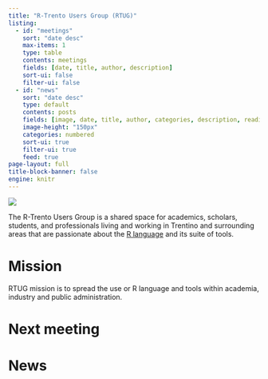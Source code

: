 ```yaml
---
title: "R-Trento Users Group (RTUG)"
listing:
  - id: "meetings"
    sort: "date desc"
    max-items: 1
    type: table
    contents: meetings
    fields: [date, title, author, description]
    sort-ui: false
    filter-ui: false
  - id: "news"
    sort: "date desc"
    type: default
    contents: posts
    fields: [image, date, title, author, categories, description, reading-time]
    image-height: "150px"
    categories: numbered
    sort-ui: true
    filter-ui: true
    feed: true
page-layout: full
title-block-banner: false
engine: knitr
---
```


::: {layout="[30,70]"}
::: {#second-column}
![](images/logo.png)
:::
:::{#first-column}
The R-Trento Users Group is a shared space for academics, scholars, students, and professionals living and working in Trentino and surrounding areas that are passionate about the [R language](https://r-project.org) and its suite of tools.

# Mission

RTUG mission is to spread the use or R language and tools within academia, industry and public administration.
:::

:::


# Next meeting

:::{#meetings}
:::


# News

:::{#news}
:::